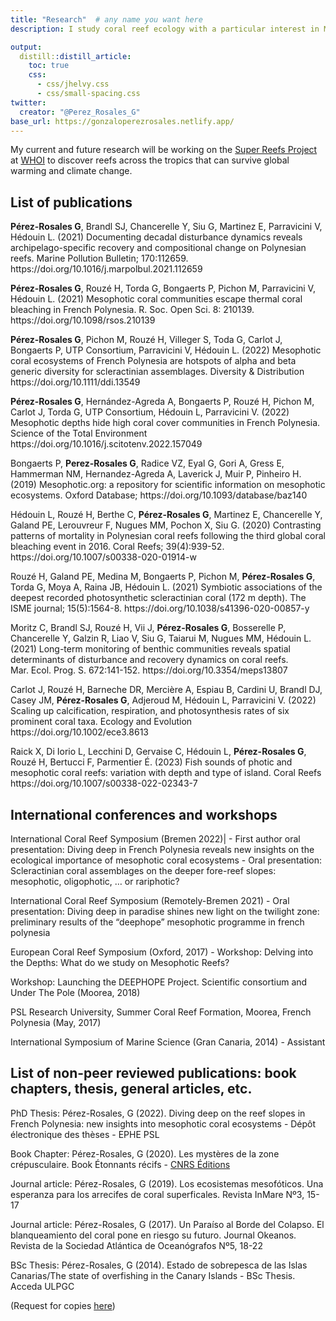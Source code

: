 ```yaml
---
title: "Research"  # any name you want here
description: I study coral reef ecology with a particular interest in Mesophotic Coral Ecosystems. My ultimate goal is to use quantitative ecology analysis for conservation planning.

output:
  distill::distill_article:
    toc: true
    css:
      - css/jhelvy.css
      - css/small-spacing.css
twitter:
  creator: "@Perez_Rosales_G"
base_url: https://gonzaloperezrosales.netlify.app/
---
```

 
My current and future research will be working on the [Super Reefs Project](https://superreefs.whoi.edu/) at [WHOI](https://www.whoi.edu/) to discover reefs across the tropics that can survive global warming and climate change. 
 
## List of publications 


**Pérez-Rosales G**, Brandl SJ, Chancerelle Y, Siu G, Martinez E, Parravicini V, Hédouin L. (2021) Documenting decadal disturbance dynamics reveals archipelago-specific recovery and compositional change on Polynesian reefs. Marine Pollution Bulletin; 170:112659. https://doi.org/10.1016/j.marpolbul.2021.112659

**Pérez-Rosales G**, Rouzé H, Torda G, Bongaerts P, Pichon M, Parravicini V, Hédouin L. (2021) Mesophotic coral communities escape thermal coral bleaching in French Polynesia. R. Soc. Open Sci. 8: 210139. https://doi.org/10.1098/rsos.210139

**Pérez-Rosales G**, Pichon M, Rouzé H, Villeger S, Toda G, Carlot J, Bongaerts P, UTP Consortium, Parravicini V, Hédouin L. (2022) Mesophotic coral ecosystems of French Polynesia are hotspots of alpha and beta generic diversity for scleractinian assemblages. Diversity & Distribution https://doi.org/10.1111/ddi.13549

**Pérez-Rosales G**, Hernández-Agreda A, Bongaerts P, Rouzé H, Pichon M, Carlot J, Torda G, UTP Consortium, Hédouin L, Parravicini V. (2022) Mesophotic depths hide high coral cover communities in French Polynesia. Science of the Total Environment https://doi.org/10.1016/j.scitotenv.2022.157049 

Bongaerts P, **Perez-Rosales G**, Radice VZ, Eyal G, Gori A, Gress E, Hammerman NM, Hernandez-Agreda A, Laverick J, Muir P, Pinheiro H. (2019) Mesophotic.org: a repository for scientific information on mesophotic ecosystems. Oxford Database; https://doi.org/10.1093/database/baz140

Hédouin L, Rouzé H, Berthe C, **Pérez-Rosales G**, Martinez E, Chancerelle Y, Galand PE, Lerouvreur F, Nugues MM, Pochon X, Siu G. (2020) Contrasting patterns of mortality in Polynesian coral reefs following the third global coral bleaching event in 2016. Coral Reefs; 39(4):939-52. https://doi.org/10.1007/s00338-020-01914-w

Rouzé H, Galand PE, Medina M, Bongaerts P, Pichon M, **Pérez-Rosales G**, Torda G, Moya A, Raina JB, Hédouin L. (2021) Symbiotic associations of the deepest recorded photosynthetic scleractinian coral (172 m depth). The ISME journal; 15(5):1564-8. https://doi.org/10.1038/s41396-020-00857-y

Moritz C, Brandl SJ, Rouzé H, Vii J, **Pérez-Rosales G**, Bosserelle P, Chancerelle Y, Galzin R, Liao V, Siu G, Taiarui M, Nugues MM, Hédouin L. (2021) Long-term monitoring of benthic communities reveals spatial determinants of disturbance and recovery dynamics on coral reefs. Mar. Ecol. Prog. S. 672:141-152. https://doi.org/10.3354/meps13807

Carlot J, Rouzé H, Barneche DR, Mercière A, Espiau B, Cardini U, Brandl DJ, Casey JM, **Pérez-Rosales G**, Adjeroud M, Hédouin L, Parravicini V. (2022) Scaling up calcification, respiration, and photosynthesis rates of six prominent coral taxa. Ecology and Evolution https://doi.org/10.1002/ece3.8613 

Raick X, Di Iorio L, Lecchini D, Gervaise C, Hédouin L, **Pérez-Rosales G**, Rouzé H, Bertucci F, Parmentier É. (2023) Fish sounds of photic and mesophotic coral reefs: variation with depth and type of island. Coral Reefs https://doi.org/10.1007/s00338-022-02343-7


## International conferences and workshops

International Coral Reef Symposium (Bremen 2022)|
  - First author oral presentation: Diving deep in French Polynesia reveals new insights on the ecological importance of mesophotic coral ecosystems
  - Oral presentation: Scleractinian coral assemblages on the deeper fore-reef slopes: mesophotic, oligophotic, … or rariphotic?

International Coral Reef Symposium (Remotely-Bremen 2021)
  - Oral presentation: Diving deep in paradise shines new light on the twilight zone: preliminary results of the “deephope” mesophotic programme in french polynesia

European Coral Reef Symposium (Oxford, 2017)
  - Workshop: Delving into the Depths: What do we study on Mesophotic Reefs? 

Workshop: Launching the DEEPHOPE Project. Scientific consortium and Under The Pole (Moorea, 2018)

PSL Research University, Summer Coral Reef Formation, Moorea, French Polynesia (May, 2017)

International Symposium of Marine Science (Gran Canaria, 2014)
  - Assistant
  

## List of non-peer reviewed publications: book chapters, thesis, general articles, etc.

PhD Thesis: Pérez-Rosales, G (2022). Diving deep on the reef slopes in French Polynesia: new insights into mesophotic coral ecosystems - Dépôt électronique des thèses - EPHE PSL

Book Chapter: Pérez-Rosales, G (2020). Les mystères de la zone crépusculaire. Book Étonnants récifs - [CNRS Éditions](https://www.cnrseditions.fr/catalogue/ecologie-environnement-sciences-de-la-terre/etonnants-recifs/)

Journal article: Pérez-Rosales, G (2019). Los ecosistemas mesofóticos. Una esperanza para los arrecifes de coral superficales. Revista InMare Nº3, 15-17

Journal article: Pérez-Rosales, G (2017). Un Paraíso al Borde del Colapso. El blanqueamiento del coral pone en riesgo su futuro. Journal Okeanos. Revista de la Sociedad Atlántica de Oceanógrafos Nº5, 18-22

BSc Thesis: Pérez-Rosales, G (2014). Estado de sobrepesca de las Islas Canarias/The state of overfishing in the Canary Islands - BSc Thesis. Acceda ULPGC

(Request for copies [here](gonzalo.prb@gmail.com))



